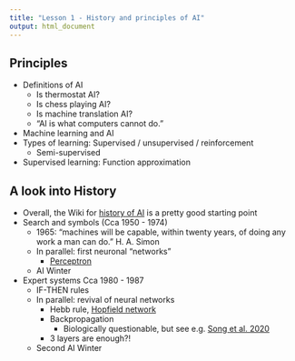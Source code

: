```yaml
---
title: "Lesson 1 - History and principles of AI"
output: html_document
---
```


## Principles

- Definitions of AI
  - Is thermostat AI?
  - Is chess playing AI?
  - Is machine translation AI?
  - "AI is what computers cannot do."
- Machine learning and AI
- Types of learning: Supervised / unsupervised / reinforcement 
  - Semi-supervised
- Supervised learning: Function approximation

## A look into History

- Overall, the Wiki for [history of AI](https://en.wikipedia.org/wiki/History_of_artificial_intelligence) is a pretty good starting point
- Search and symbols (Cca 1950 - 1974)
  - 1965: "machines will be capable, within twenty years, of doing any work a man can do." H. A. Simon
  - In parallel: first neuronal “networks”
    - [Perceptron](https://en.wikipedia.org/wiki/Perceptron)
  - AI Winter
- Expert systems Cca 1980 - 1987
  - IF-THEN rules
  - In parallel: revival of neural networks
    - Hebb rule, [Hopfield network](https://en.wikipedia.org/wiki/Hopfield_network)
    - Backpropagation
      - Biologically questionable, but see e.g. [Song et al. 2020](https://www.ncbi.nlm.nih.gov/pmc/articles/PMC7610561/)
    - 3 layers are enough?!
  - Second AI Winter


